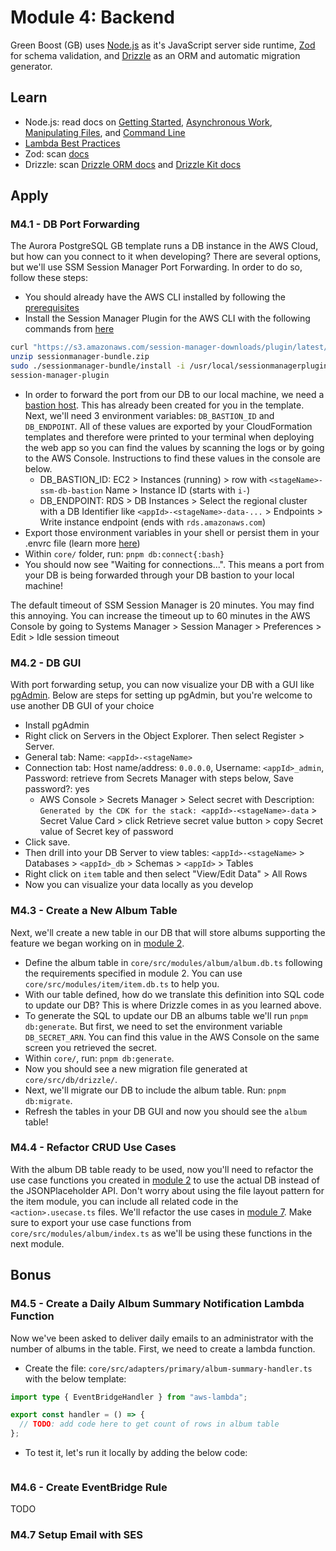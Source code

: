 
# Module 4: Backend
Green Boost (GB) uses [Node.js](https://nodejs.org/en) as it's JavaScript server side runtime, [Zod](https://zod.dev/) for schema validation, and [Drizzle](https://orm.drizzle.team/) as an ORM and automatic migration generator.

## Learn
- Node.js: read docs on [Getting Started](https://nodejs.dev/en/learn/), [Asynchronous Work](https://nodejs.dev/en/learn/asynchronous-flow-control/), [Manipulating Files](https://nodejs.dev/en/learn/nodejs-file-stats/), and [Command Line](https://nodejs.dev/en/learn/run-nodejs-scripts-from-the-command-line/)
- [Lambda Best Practices](https://docs.aws.amazon.com/lambda/latest/dg/best-practices.html)
- Zod: scan [docs](https://zod.dev/)
- Drizzle: scan [Drizzle ORM docs](https://orm.drizzle.team/docs/quick-start) and [Drizzle Kit docs](https://orm.drizzle.team/kit-docs/overview)

## Apply
### M4.1 - DB Port Forwarding
The Aurora PostgreSQL GB template runs a DB instance in the AWS Cloud, but how can you connect to it when developing? There are several options, but we'll use SSM Session Manager Port Forwarding. In order to do so, follow these steps:
- You should already have the AWS CLI installed by following the [prerequisites](../overview/prereqs)
- Install the Session Manager Plugin for the AWS CLI with the following commands from [here](https://docs.aws.amazon.com/systems-manager/latest/userguide/session-manager-working-with-install-plugin.html)
```bash
curl "https://s3.amazonaws.com/session-manager-downloads/plugin/latest/mac/sessionmanager-bundle.zip" -o "sessionmanager-bundle.zip"
unzip sessionmanager-bundle.zip
sudo ./sessionmanager-bundle/install -i /usr/local/sessionmanagerplugin -b /usr/local/bin/session-manager-plugin
session-manager-plugin
```
- In order to forward the port from our DB to our local machine, we need a [bastion host](https://www.strongdm.com/what-is/bastion-host#:~:text=A%20bastion%20host%20is%20a,to%20reduce%20their%20attack%20surface.). This has already been created for you in the template. Next, we'll need 3 environment variables: `DB_BASTION_ID` and `DB_ENDPOINT`. All of these values are exported by your CloudFormation templates and therefore were printed to your terminal when deploying the web app so you can find the values by scanning the logs or by going to the AWS Console. Instructions to find these values in the console are below.
  - DB_BASTION_ID: EC2 > Instances (running) > row with `<stageName>-ssm-db-bastion` Name > Instance ID (starts with `i-`)
  - DB_ENDPOINT: RDS > DB Instances > Select the regional cluster with a DB Identifier like `<appId>-<stageName>-data-...` > Endpoints > Write instance endpoint (ends with `rds.amazonaws.com`)
- Export those environment variables in your shell or persist them in your .envrc file (learn more [here](../overview/guides/aws-credentials#direnv))
- Within `core/` folder, run: `pnpm db:connect{:bash}`
- You should now see "Waiting for connections...". This means a port from your DB is being forwarded through your DB bastion to your local machine!
<Callout type="info">
The default timeout of SSM Session Manager is 20 minutes. You may find this annoying. You can increase the timeout up to 60 minutes in the AWS Console by going to Systems Manager > Session Manager > Preferences > Edit > Idle session timeout
</Callout>

### M4.2 - DB GUI
With port forwarding setup, you can now visualize your DB with a GUI like [pgAdmin](https://www.pgadmin.org/). Below are steps for setting up pgAdmin, but you're welcome to use another DB GUI of your choice
- Install pgAdmin
- Right click on Servers in the Object Explorer. Then select Register > Server.
- General tab: Name: `<appId>-<stageName>`
- Connection tab: Host name/address: `0.0.0.0`, Username: `<appId>_admin`, Password: retrieve from Secrets Manager with steps below, Save password?: yes
  - AWS Console > Secrets Manager > Select secret with Description: `Generated by the CDK for the stack: <appId>-<stageName>-data` > Secret Value Card > click Retrieve secret value button > copy Secret value of Secret key of password
- Click save.
- Then drill into your DB Server to view tables: `<appId>-<stageName>` > Databases > `<appId>_db` > Schemas > `<appId>` > Tables
- Right click on `item` table and then select "View/Edit Data" > All Rows
- Now you can visualize your data locally as you develop

### M4.3 - Create a New Album Table
Next, we'll create a new table in our DB that will store albums supporting the feature we began working on in [module 2](./m2-js-ts).
- Define the album table in `core/src/modules/album/album.db.ts` following the requirements specified in module 2. You can use `core/src/modules/item/item.db.ts` to help you.
- With our table defined, how do we translate this definition into SQL code to update our DB? This is where Drizzle comes in as you learned above.
- To generate the SQL to update our DB an albums table we'll run `pnpm db:generate`. But first, we need to set the environment variable `DB_SECRET_ARN`. You can find this value in the AWS Console on the same screen you retrieved the secret.
- Within `core/`, run: `pnpm db:generate`.
- Now you should see a new migration file generated at `core/src/db/drizzle/`.
- Next, we'll migrate our DB to include the album table. Run: `pnpm db:migrate`.
- Refresh the tables in your DB GUI and now you should see the `album` table!

### M4.4 - Refactor CRUD Use Cases
With the album DB table ready to be used, now you'll need to refactor the use case functions you created in [module 2](./m2-js-ts) to use the actual DB instead of the JSONPlaceholder API. Don't worry about using the file layout pattern for the item module, you can include all related code in the `<action>.usecase.ts` files. We'll refactor the use cases in [module 7](./m7-clean-code). Make sure to export your use case functions from `core/src/modules/album/index.ts` as we'll be using these functions in the next module.

## Bonus

### M4.5 - Create a Daily Album Summary Notification Lambda Function
Now we've been asked to deliver daily emails to an administrator with the number of albums in the table. First, we need to create a lambda function.
- Create the file: `core/src/adapters/primary/album-summary-handler.ts` with the below template:
```ts filename="album-summary-handler.ts"
import type { EventBridgeHandler } from "aws-lambda";

export const handler = () => {
  // TODO: add code here to get count of rows in album table
};
```
- To test it, let's run it locally by adding the below code:
```ts filename="album-summary-handler.ts"
```

### M4.6 - Create EventBridge Rule
TODO

### M4.7 Setup Email with SES